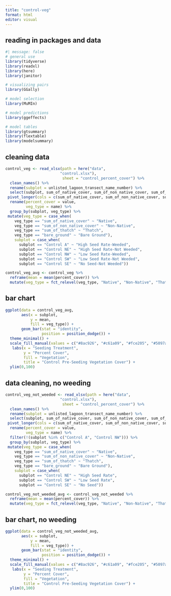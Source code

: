 ```yaml
---
title: "control-veg"
format: html
editor: visual
---
```

## reading in packages and data
```r
#| message: false
# general use
library(tidyverse)
library(readxl)
library(here)
library(janitor)

# visualizing pairs
library(GGally)

# model selection
library(MuMIn)

# model predictions
library(ggeffects)

# model tables
library(gtsummary)
library(flextable)
library(modelsummary)
```

## cleaning data
```r
control_veg <- read_xlsx(path = here("data", 
                        "control.xlsx"),
                         sheet = "control_percent_cover") %>% 
  clean_names() %>% 
  rename(subplot = unlisted_lagoon_transect_name_number) %>% 
  select(subplot, sum_of_native_cover, sum_of_non_native_cover, sum_of_thatch, bare_ground) %>% 
 pivot_longer(cols = c(sum_of_native_cover, sum_of_non_native_cover, sum_of_thatch, bare_ground)) %>% 
  rename(percent_cover = value,
         veg_type = name) %>% 
  group_by(subplot, veg_type) %>% 
 mutate(veg_type = case_when(
    veg_type == "sum_of_native_cover" ~ "Native",
    veg_type == "sum_of_non_native_cover" ~ "Non-Native",
    veg_type == "sum_of_thatch" ~ "Thatch",
    veg_type == "bare_ground" ~ "Bare Ground"),
    subplot = case_when(
      subplot == "Control A" ~ "High Seed Rate-Weeded",
      subplot == "Control NE" ~ "High Seed Rate-Not Weeded",
      subplot == "Control NW" ~ "Low Seed Rate-Weeded",
      subplot == "Control SW" ~ "Low Seed Rate-Not Weeded",
      subplot == "Control SE" ~ "No Seed-Not Weeded"))

control_veg_avg <- control_veg %>% 
  reframe(mean = mean(percent_cover)) %>% 
  mutate(veg_type = fct_relevel(veg_type, "Native", "Non-Native", "Thatch", "Bare Ground"))
```

## bar chart
```r
ggplot(data = control_veg_avg,
       aes(x = subplot,
           y = mean,
           fill = veg_type)) +
       geom_bar(stat = "identity",
                position = position_dodge()) +
  theme_minimal() + 
  scale_fill_manual(values = c("#8ac926", "#c61a09", "#fce205", "#5097a4")) +
   labs(x = "Seeding Treatment",
        y = "Percent Cover",
        fill = "Vegetation",
        title = "Control Pre-Seeding Vegetation Cover") +
  ylim(0,100)
```
## data cleaning, no weeding
```r
control_veg_not_weeded <- read_xlsx(path = here("data", 
                        "control.xlsx"),
                         sheet = "control_percent_cover") %>% 
  clean_names() %>% 
  rename(subplot = unlisted_lagoon_transect_name_number) %>% 
  select(subplot, sum_of_native_cover, sum_of_non_native_cover, sum_of_thatch, bare_ground) %>% 
 pivot_longer(cols = c(sum_of_native_cover, sum_of_non_native_cover, sum_of_thatch, bare_ground)) %>% 
  rename(percent_cover = value,
         veg_type = name) %>% 
  filter(!(subplot %in% c("Control A", "Control NW"))) %>% 
  group_by(subplot, veg_type) %>% 
 mutate(veg_type = case_when(
    veg_type == "sum_of_native_cover" ~ "Native",
    veg_type == "sum_of_non_native_cover" ~ "Non-Native",
    veg_type == "sum_of_thatch" ~ "Thatch",
    veg_type == "bare_ground" ~ "Bare Ground"),
    subplot = case_when(
      subplot == "Control NE" ~ "High Seed Rate",
      subplot == "Control SW" ~ "Low Seed Rate",
      subplot == "Control SE" ~ "No Seed"))

control_veg_not_weeded_avg <- control_veg_not_weeded %>% 
  reframe(mean = mean(percent_cover)) %>% 
  mutate(veg_type = fct_relevel(veg_type, "Native", "Non-Native", "Thatch", "Bare Ground"))
```

## bar chart, no weeding
```r
ggplot(data = control_veg_not_weeded_avg,
       aes(x = subplot,
           y = mean,
           fill = veg_type)) +
       geom_bar(stat = "identity",
                position = position_dodge()) +
  theme_minimal() + 
  scale_fill_manual(values = c("#8ac926", "#c61a09", "#fce205", "#5097a4")) +
   labs(x = "Seeding Treatment",
        y = "Percent Cover",
        fill = "Vegetation",
        title = "Control Pre-Seeding Vegetation Cover") +
  ylim(0,100)
```

